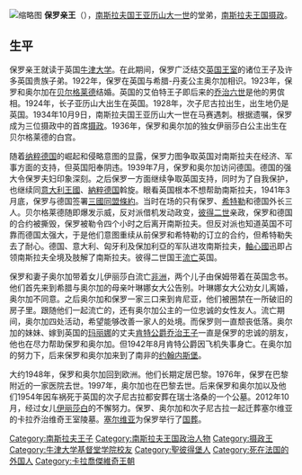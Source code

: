 {{Infobox royalty|prince
| name         = 保罗亲王
| image        = Prince Paul of Yugoslavia.jpg
| imgw         = 230px
| caption      =
| succession   = 南斯拉夫[[攝政王|攝政王]]
| reign        = 1934年10月9日–1941年3月27日<br />（{{age in years and days|1934|10|9|1941|3|27|age=no}}）
| reg-type     = 君主
| regent       = [[彼得二世_(南斯拉夫)|彼得二世]]
| spouse       = 希臘和丹麥公主奧爾加
| issue        = 亞歷山大亲王<br/>尼古拉亲王<br/>伊麗莎白公主
| full name    = 保罗·卡拉乔杰维奇
| house        = [[卡拉乔杰维奇王朝|卡拉乔杰维奇王朝]]
| father       = 阿尔森亲王
| mother       = 奥罗拉·帕夫洛夫娜·德米多娃
| birth_date   = {{birth date|1893|4|27|df=y}}
| birth_place  = {{flag|俄罗斯帝国}}[[圣彼得堡|圣彼得堡]]
| death_date   = {{death date and age|1976|9|14|1893|4|27|df=y}}
| death_place  = {{flag|法国}}[[巴黎|巴黎]]
| burial_date  =
| burial_place = {{link-en|圣乔治教堂|George′s Church}}{{flag|塞尔维亚}}
| religion     = [[东正教|东正教]]
|}}
[[File:Bild_183-E07081.jpg|缩略图]]
'''保罗亲王'''（{{bd|1893年|4月27日|1976年|9月14日|catIdx=P}}），[[塞尔维亚君主列表|南斯拉夫国王]][[亞歷山大一世_(南斯拉夫)|亚历山大一世]]的堂弟，[[南斯拉夫王国|南斯拉夫王国]][[摄政|摄政]]。

== 生平==

保罗亲王就读于英国[[牛津大学|牛津大学]]。在此期间，保罗广泛结交[[英国王室|英国王室]]的诸位王子及许多英国贵族子弟。1922年，保罗在英国与希腊-丹麦公主奥尔加相识。1923年，保罗和奥尔加在[[贝尔格莱德|贝尔格莱德]]结婚。英国的艾伯特王子即后来的[[乔治六世|乔治六世]]是他的男傧相。1924年，长子亚历山大出生在英国。1928年，次子尼古拉出生，出生地仍是英国。1934年10月9日，南斯拉夫国王亚历山大一世在马赛遇刺。根据遗嘱，保罗成为三位摄政中的首席[[摄政|摄政]]。1936年，保罗和奥尔加的独女伊丽莎白公主出生在贝尔格莱德的白宫。

随着[[纳粹德国|纳粹德国]]的崛起和侵略意图的显露，保罗力图争取英国对南斯拉夫在经济、军事方面的支持，但英国阳奉阴违。1939年7月，保罗和奥尔加访问德国。德国的强大令保罗夫妇印象深刻。之后保罗一方面继续争取英国支持，同时为了自我保护，也继续同[[意大利王國_(1861年-1946年)|意大利王國]]、[[納粹德国|納粹德国]]斡旋。眼看英国根本不想帮助南斯拉夫，1941年3月底，保罗与德国签署[[三國同盟條約|三國同盟條約]]。当时在场的只有保罗、[[希特勒|希特勒]]和德国外长三人。贝尔格莱德随即爆发示威，反对派借机发动政变，[[彼得二世_(南斯拉夫)|彼得二世]]亲政，保罗和德国的合约被撕毁，保罗被勒令四个小时之后离开南斯拉夫。但反对派也知道英国不可靠而德国太强大，于是他们意图重续从前保罗和希特勒的订立的合约，但希特勒失去了耐心。德国、意大利、匈牙利及保加利亞的军队进攻南斯拉夫，[[軸心國|軸心國]]迅即占领南斯拉夫全境及肢解了南斯拉夫。彼得二世国王[[流亡|流亡]]英国。 

保罗和妻子奥尔加带着女儿伊丽莎白流亡[[非洲|非洲]]，两个儿子由保姆带着在英国念书。他们首先来到希腊与奥尔加的母亲叶琳娜女大公告别。叶琳娜女大公劝女儿离婚，奥尔加不同意。之后奥尔加和保罗一家三口来到肯尼亚，他们被圈禁在一所破旧的房子里。跟随他们一起流亡的，还有奥尔加公主的一位忠诚的女性友人。流亡期间，奥尔加四处活动，希望能够改善一家人的处境。而保罗则一直颓丧低落。奥尔加的妹妹、嫁到英国的[[馬里納郡主_(根德公爵夫人)|玛丽娜]]的丈夫[[喬治王子_(肯特公爵)|肯特公爵乔治王子]]一直是保罗的忠诚的朋友，他也在尽力帮助保罗和奥尔加。但1942年8月肯特公爵因飞机失事身亡。在奥尔加的努力下，后来保罗和奥尔加来到了南非的[[约翰内斯堡|约翰内斯堡]]。

大约1948年，保罗和奥尔加回到欧洲。他们长期定居巴黎。1976年，保罗在巴黎附近的一家医院去世。1997年，奥尔加也在巴黎去世。后来保罗和奥尔加以及他们1954年因车祸死于英国的次子尼古拉都安葬在瑞士洛桑的一个公墓。2012年10月，经过女儿[[伊丽莎白公主_(南斯拉夫)|伊丽莎白]]的不懈努力。保罗、奥尔加和次子尼古拉一起迁葬塞尔维亚的卡拉乔治维奇王室陵墓。[[塞尔维亚|塞尔维亚]]为保罗举行了[[国葬|国葬]]。

{{南斯拉夫國家元首}}
{{Authority control}}
{{DEFAULTSORT: Paul}}

[[Category:南斯拉夫王子|Category:南斯拉夫王子]]
[[Category:南斯拉夫王国政治人物|Category:南斯拉夫王国政治人物]]
[[Category:摄政王|Category:摄政王]]
[[Category:牛津大学基督堂学院校友|Category:牛津大学基督堂学院校友]]
[[Category:聖彼得堡人|Category:聖彼得堡人]]
[[Category:死在法国的外国人|Category:死在法国的外国人]]
[[Category:卡拉喬傑維奇王朝|Category:卡拉喬傑維奇王朝]]